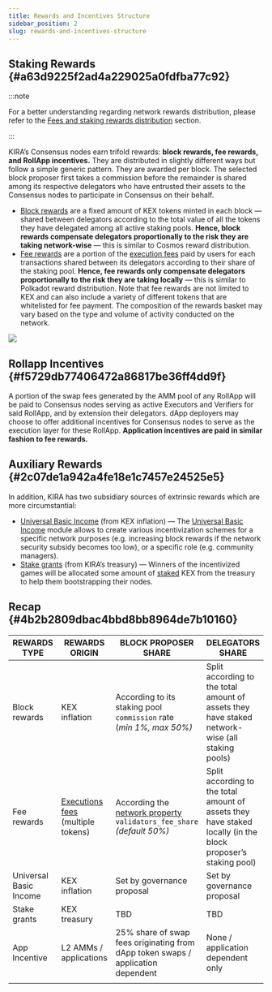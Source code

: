 ```yaml
---
title: Rewards and Incentives Structure
sidebar_position: 2
slug: rewards-and-incentives-structure
---
```





## Staking Rewards {#a63d9225f2ad4a229025a0fdfba77c92}


:::note

For a better understanding regarding network rewards distribution, please refer to the [Fees and staking rewards distribution](/docs/backend---sekai/modules/distributor/fees-and-staking-rewards-distribution) section.

:::




KIRA’s Consensus nodes earn trifold rewards: **block rewards, fee rewards, and RollApp incentives.** They are distributed in slightly different ways but follow a simple generic pattern. They are awarded per block. The selected block proposer first takes a commission before the remainder is shared among its respective delegators who have entrusted their assets to the Consensus nodes to participate in Consensus on their behalf. 

- <u>Block rewards</u> are a fixed amount of KEX tokens minted in each block — shared between delegators according to the total value of all the tokens they have delegated among all active staking pools. **Hence, block rewards compensate delegators proportionally to the risk they are taking network-wise** — this is similar to Cosmos reward distribution.
- <u>Fee rewards</u> are a portion of the [execution fees](/docs/backend---sekai/modules/fee-processing/fee-processing) paid by users for each transactions shared between its delegators according to their share of the staking pool. **Hence, fee rewards only compensate delegators proportionally to the risk they are taking locally** — this is similar to Polkadot reward distribution. Note that fee rewards are not limited to KEX and can also include a variety of different tokens that are whitelisted for fee payment. The composition of the rewards basket may vary based on the type and volume of activity conducted on the network.

![](/notion_imgs/813946695.png)


## Rollapp Incentives {#f5729db77406472a86817be36ff4dd9f}


A portion of the swap fees generated by the AMM pool of any RollApp will be paid to Consensus nodes serving as active Executors and Verifiers for said RollApp, and by extension their delegators. dApp deployers may choose to offer additional incentives for Consensus nodes to serve as the execution layer for these RollApp. **Application incentives are paid in similar fashion to fee rewards.** 


## Auxiliary Rewards {#2c07de1a942a4fe18e1c7457e24525e5}


In addition, KIRA has two subsidiary sources of extrinsic rewards which are more circumstantial:  

- <u>Universal Basic Income</u> (from KEX inflation) — The [Universal Basic Income](/docs/backend---sekai/modules/universal-basic-income/universal-basic-income) module allows to create various incentivization schemes for a specific network purposes (e.g. increasing block rewards if the network security subsidy becomes too low), or a specific role (e.g. community managers).
- <u>Stake grants</u> (from KIRA’s treasury)  — Winners of the incentivized games will be allocated some amount of <u>staked</u> KEX from the treasury to help them bootstrapping their nodes.

## Recap  {#4b2b2809dbac4bbd8bb8964de7b10160}


| **REWARDS TYPE**       | **REWARDS ORIGIN**                                                      | **BLOCK PROPOSER SHARE**                                                                                         | **DELEGATORS SHARE**                                                                                           | **SEKAI MODULE**                                                    |
| ---------------------- | ----------------------------------------------------------------------- | ---------------------------------------------------------------------------------------------------------------- | -------------------------------------------------------------------------------------------------------------- | ------------------------------------------------------------------- |
| Block rewards          | KEX inflation                                                           | According to its staking pool `commission` rate<br/>(_min 1%, max 50%)_                                          | Split according to the total amount of assets they have staked network-wise (all staking pools)                | [Untitled](/docs/backend---sekai/modules/distributor/fees-and-staking-rewards-distribution)  |
| Fee rewards            | [Executions fees](/docs/backend---sekai/modules/fee-processing/fee-processing) (multiple tokens)  | According the [network property](/docs/backend---sekai/modules/governance/network-properties) `validators_fee_share` <br/>_(default 50%)_  | Split according to the total amount of assets they have staked locally (in the block proposer’s staking pool)  | [Untitled](/docs/backend---sekai/modules/distributor/fees-and-staking-rewards-distribution)  |
| Universal Basic Income | KEX inflation                                                           | Set by governance proposal                                                                                       | Set by governance proposal                                                                                     | [Untitled](/docs/backend---sekai/modules/universal-basic-income/universal-basic-income)  |
| Stake grants           | KEX treasury                                                            | TBD                                                                                                              | TBD                                                                                                            | N/A                                                                 |
| App Incentive          | L2 AMMs / applications                                                  | 25% share of swap fees originating from dApp token swaps / application dependent                                 | None / application dependent only                                                                              | Layer 2                                                             |
|                        |                                                                         |                                                                                                                  |                                                                                                                |                                                                     |

